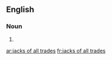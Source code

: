 ==English==

===Noun===
{{head|en|plural}}

# {{plural of|jack of all trades|lang=en|nocat=1}}

[[ar:jacks of all trades]]
[[fr:jacks of all trades]]